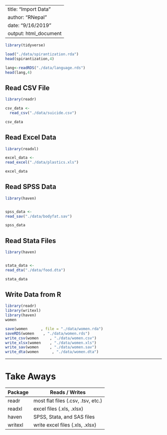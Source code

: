 --
title: "Import Data"
author: "RNepal"
date: "9/16/2019"
output: html_document
---

<!-- This file is provided in Data Analysis with R bootcamp by R Nepal (www.rugnepal.org) -->


```{r setup, include = FALSE}
library(tidyverse)

```
```{r}
load("./data/spirantization.rda")
head(spirantization,4)

lang<-readRDS("./data/language.rds")
head(lang,4)
```

## Read CSV File


```{r}
library(readr)

csv_data <-
  read_csv("./data/suicide.csv")

csv_data
```


## Read Excel Data


```{r}

library(readxl)

excel_data <-
read_excel("./data/plastics.xls")

excel_data
```


## Read SPSS Data


```{r}
library(haven)


spss_data <-
read_sav("./data/bodyfat.sav")

spss_data
```


## Read Stata Files


```{r}
library(haven)


stata_data <-
read_dta("./data/food.dta")

stata_data
```

## Write Data from R


```{r}
library(readr)
library(writexl)
library(haven)
women
```

```{r}
save(women      , file = "./data/women.rda")
saveRDS(women    , "./data/women.rds")
write_csv(women     , "./data/women.csv")
write_xlsx(women    , "./data/women.xls")
write_sav(women     , "./data/women.sav")
write_dta(women      , "./data/women.dta")
```



***

# Take Aways

Package                   | Reads / Writes
------------------------- | -----------------------------------
readr                     | most flat files (.csv, .tsv, etc.)
readxl                    | excel files (.xls, .xlsx)
haven                     | SPSS, Stata, and SAS files
writexl                   | write excel files (.xls, .xlsx)
